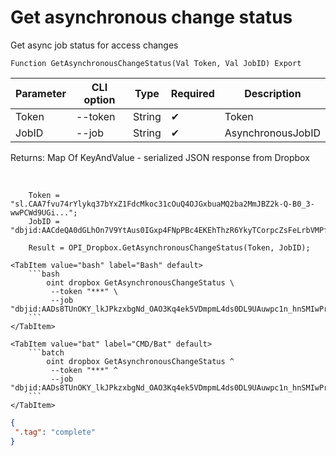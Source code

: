 ﻿---
sidebar_position: 5
---


# Get asynchronous change status
 Get async job status for access changes



`Function GetAsynchronousChangeStatus(Val Token, Val JobID) Export`

  | Parameter | CLI option | Type | Required | Description |
  |-|-|-|-|-|
  | Token | --token | String | &#x2714; | Token |
  | JobID | --job | String | &#x2714; | AsynchronousJobID |

  
  Returns:  Map Of KeyAndValue - serialized JSON response from Dropbox

<br/>




```bsl title="1C:Enterprise/OneScript code example"
    Token = "sl.CAA7fvu74rYlykq37bYxZ1FdcMkoc31cOuQ4OJGxbuaMQ2ba2MmJBZ2k-Q-B0_3-wwPCWd9UGi...";
    JobID = "dbjid:AACdeQA0dGLhOn7V9YtAus0IGxp4FNpPBc4EKEhThzR6YkyTCorpcZsFeLrbVMPft9_o6T4vtigOatv_ZDBkdoGO";

    Result = OPI_Dropbox.GetAsynchronousChangeStatus(Token, JobID);
```
 

 <Tabs>
  
    <TabItem value="bash" label="Bash" default>
        ```bash
            oint dropbox GetAsynchronousChangeStatus \
             --token "***" \
             --job "dbjid:AADs8TUnOKY_lkJPkzxbgNd_OAO3Kq4ek5VDmpmL4ds0DL9UAuwpc1n_hnSMIwPrYqpn_AeWp2rV3uno7LtXRu3A"
        ```
    </TabItem>
  
    <TabItem value="bat" label="CMD/Bat" default>
        ```batch
            oint dropbox GetAsynchronousChangeStatus ^
             --token "***" ^
             --job "dbjid:AADs8TUnOKY_lkJPkzxbgNd_OAO3Kq4ek5VDmpmL4ds0DL9UAuwpc1n_hnSMIwPrYqpn_AeWp2rV3uno7LtXRu3A"
        ```
    </TabItem>
</Tabs>


```json title="Result"
{
 ".tag": "complete"
}
```
